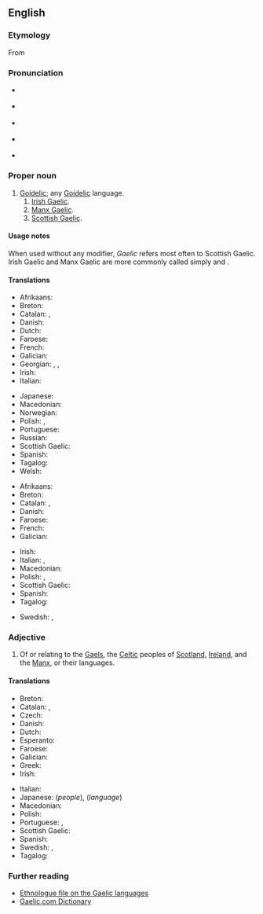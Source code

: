 {{also|gaèlic}}
{{wikipedia|dab=Gaelic}}
==English==

===Etymology===
From {{suffix|en|Gael|ic}}

===Pronunciation===
* {{IPA|en|/ˈɡælɪk/, /ˈɡɑːlɪk/}} {{q|when referring to Scottish Gaelic}}
* {{IPA|en|/ˈɡeɪlɪk/}} {{q|when referring to Irish Gaelic or Manx Gaelic}}
* {{a|Scotland}} {{IPA|en|/ˈɡalɪk/}}
* {{a|US}} {{IPA|en|/ˈɡeɪlɪk/}} {{q|for all senses}}
* {{rhymes|en|eɪlɪk|ælɪk}}

===Proper noun===
{{en-proper noun}}

# [[Goidelic]]; any [[Goidelic]] language.
## [[Irish Gaelic]].
## [[Manx Gaelic]].
## [[Scottish Gaelic]].

====Usage notes====
When used without any modifier, ''Gaelic'' refers most often to Scottish Gaelic. Irish Gaelic and Manx Gaelic are more commonly called simply {{m|en|Irish}} and {{m|en|Manx}}.

====Translations====
{{trans-top|Goidelic}}
* Afrikaans: {{t|af|Gaelies}}
* Breton: {{t+|br|gouezeleg|m}}
* Catalan: {{t|ca|goidèlic|m}}, {{t|ca|gaèlic|m}}
* Danish: {{t|da|gælisk}}
* Dutch: {{t|nl|Gaelisch|n}}
* Faroese: {{t|fo|gæliskt|n}}
* French: {{t+|fr|gaélique|m}}
* Galician: {{t+|gl|gaélico|m}}
* Georgian: {{t|ka|გელური}}, {{t|ka|გაელური}}, {{t|ka|გალური}}
* Irish: {{t|ga|Gaeilis|f}}
* Italian: {{t|it|gaelico|m}}
{{trans-mid}}
* Japanese: {{t|ja|ゲール語|tr=gēru-go}}
* Macedonian: {{t|mk|гелски|m|tr=gélski}}
* Norwegian: {{t|no|gælisk}}
* Polish: {{t|pl|goidelski}}, {{t|pl|gaelicki}}
* Portuguese: {{t+|pt|gaélico|m}}
* Russian: {{t+|ru|Гэльский}}
* Scottish Gaelic: {{t|gd|an t-Seann Ghàidhlig|f}}
* Spanish: {{t+|es|gaélico|m}}
* Tagalog: {{t|tl|Gaeliko}}
* Welsh: {{t|cy|Gaeleg|f}}
{{trans-bottom}}

{{trans-top|any Goidelic language}}
* Afrikaans: {{t|af|Gaelies}}
* Breton: {{t+|br|gouezeleg|m}}
* Catalan: {{t|ca|goidèlic|m}}, {{t|ca|gaèlic|m}}
* Danish: {{t|da|gælisk}}
* Faroese: {{t|fo|gæliskt|n}}
* French: {{t+|fr|gaélique|m}}
* Galician: {{t+|gl|gaélico|m}}
{{trans-mid}}
* Irish: {{t+|ga|Gaeilge|f}}
* Italian: {{t|it|gaelico|m}}, {{t+|it|lingua}} {{t|it|gaelica|f}}
* Macedonian: {{t|mk|гелски|m|tr=gélski}}
* Polish: {{t|pl|goidelski}}, {{t|pl|gaelicki}}
* Scottish Gaelic: {{t|gd|Gàidhlig|f}}
* Spanish: {{t+|es|gaélico|m}}
* Tagalog: {{t|tl|Gaeliko}}
{{trans-bottom}}

{{trans-see|Scottish Gaelic}}

{{checktrans-top}}
* Swedish: {{t+check|sv|gaeliska|c}}, {{t+check|sv|gäliska|c}}
{{trans-mid}}
{{trans-bottom}}

===Adjective===
{{en-adj|-}}

# Of or relating to the [[Gael]]s, the [[Celtic]] peoples of [[Scotland]], [[Ireland]], and the [[Manx]], or their languages.

====Translations====
{{trans-top|relating to the Gaels or their language}}
* Breton: {{t|br|gouezel}}
* Catalan: {{t|ca|goidèlic}}, {{t|ca|gaèlic}}
* Czech: {{t|cs|gaelský}}
* Danish: {{t|da|gælisk}}
* Dutch: {{t|nl|Gaelisch}}
* Esperanto: {{t|eo|gaela}}
* Faroese: {{t|fo|gæliskur}}
* Galician: {{t+|gl|gaélico|m}}
* Greek: {{t+|el|γαελικός}}
* Irish: {{t|ga|Gaelach}}
{{trans-mid}}
* Italian: {{t|it|gaelico|m}}
* Japanese: {{t|ja|ゲール族|tr=gēru-zoku}} (''people''), {{t|ja|ゲール語|tr=gēru-go}} (''language'')
* Macedonian: {{t|mk|гелски|m|tr=gélski}}
* Polish: {{t|pl|gaelicki}}
* Portuguese: {{t+|pt|gaélico|m}}, {{t|pt|gaélica|f}}
* Scottish Gaelic: {{t|gd|Gàidhealach}}
* Spanish: {{t+|es|gaélico}}
* Swedish: {{t+|sv|gaelisk}}, {{t+|sv|gälisk}}
* Tagalog: {{t|tl|Gaeliko}}
{{trans-bottom}}

===Further reading===
* [http://www.ethnologue.com/show_family.asp?subid=90049 Ethnologue file on the Gaelic languages]
* [http://www.gaelic.com/ Gaelic.com Dictionary]

{{topics|en|Language families}}